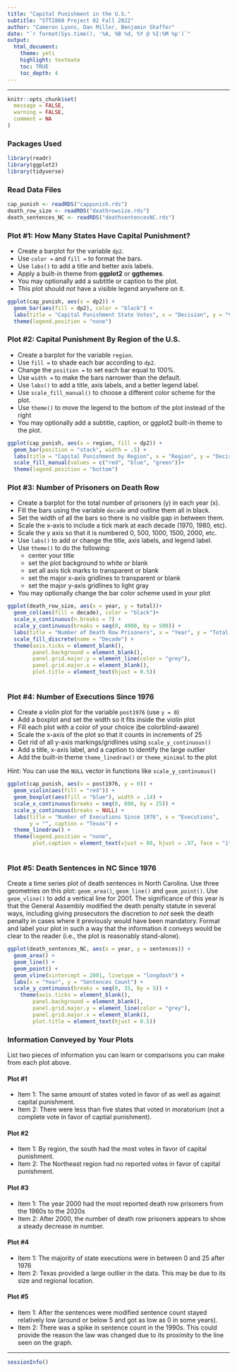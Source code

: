 ```yaml
---
title: "Capital Punishment in the U.S."
subtitle: "STT2860 Project 02 Fall 2022"
author: "Cameron Lyons, Dan Miller, Benjamin Shaffer" 
date: "`r format(Sys.time(), '%A, %B %d, %Y @ %I:%M %p')`"
output: 
  html_document: 
    theme: yeti
    highlight: textmate
    toc: TRUE
    toc_depth: 4
---
```

<hr>

```r
knitr::opts_chunk$set(
  message = FALSE,
  warning = FALSE,
  comment = NA
)
```

### Packages Used

```r
library(readr)
library(ggplot2)
library(tidyverse)
```

### Read Data Files

```r
cap_punish <- readRDS("cappunish.rds")
death_row_size <- readRDS("deathrowsize.rds")
death_sentences_NC <- readRDS("deathsentencesNC.rds")
```


### Plot #1: How Many States Have Capital Punishment? 

* Create a barplot for the variable `dp2`. 
* Use `color =` and `fill =` to format the bars.
* Use `labs()` to add a title and better axis labels.
* Apply a built-in theme from **ggplot2** or **ggthemes**.
* You may optionally add a subtitle or caption to the plot.
* This plot should *not* have a visible legend anywhere on it.

```r
ggplot(cap_punish, aes(x = dp2)) + 
  geom_bar(aes(fill = dp2), color = "black") +
  labs(title = "Capital Punishment State Votes", x = "Decision", y = "Votes") +
  theme(legend.position = "none")
```

### Plot #2: Capital Punishment By Region of the U.S.

* Create a barplot for the variable `region`. 
* Use `fill =` to shade each bar according to `dp2`.
* Change the `position =` to set each bar equal to 100%.
* Use `width =` to make the bars narrower than the default.
* Use `labs()` to add a title, axis labels, and a better legend label.
* Use `scale_fill_manual()` to choose a different color scheme for the plot. 
* Use `theme()` to move the legend to the bottom of the plot instead of the right
* You may optionally add a subtitle, caption, or ggplot2 built-in theme to the plot.

```r
ggplot(cap_punish, aes(x = region, fill = dp2)) +
  geom_bar(position = "stack", width = .5) +
  labs(title = "Capital Punishment by Region", x = "Region", y = "Decision Count") +
  scale_fill_manual(values = c("red", "blue", "green"))+
  theme(legend.position = "bottom")
```

### Plot #3: Number of Prisoners on Death Row

* Create a barplot for the total number of prisoners (y) in each year (x).
* Fill the bars using the variable `decade` and outline them all in black.
* Set the width of all the bars so there is no visible gap in between them.
* Scale the x-axis to include a tick mark at each decade (1970, 1980, etc).
* Scale the y axis so that it is numbered 0, 500, 1000, 1500, 2000, etc.
* Use `labs()` to add or change the title, axis labels, and legend label. 
* Use `theme()` to do the following:
    * center your title
    * set the plot background to white or blank
    * set all axis tick marks to transparent or blank
    * set the major x-axis gridlines to transparent or blank
    * set the major y-axis gridlines to light gray
* You may optionally change the bar color scheme used in your plot

```r
ggplot(death_row_size, aes(x = year, y = total))+
  geom_col(aes(fill = decade), color = "black")+
  scale_x_continuous(n.breaks = 7) +
  scale_y_continuous(breaks = seq(0, 4000, by = 500)) +
  labs(title = "Number of Death Row Prisoners", x = "Year", y = "Total Number Of Prisoners") +
  scale_fill_discrete(name = "Decade") +
  theme(axis.ticks = element_blank(),
        panel.background = element_blank(),
        panel.grid.major.y = element_line(color = "grey"),
        panel.grid.major.x = element_blank(),
        plot.title = element_text(hjust = 0.5))
  
```

### Plot #4: Number of Executions Since 1976

* Create a violin plot for the variable `post1976` (use `y = 0`)
* Add a boxplot and set the width so it fits inside the violin plot
* Fill each plot with a color of your choice (be colorblind-aware)
* Scale the x-axis of the plot so that it counts in increments of 25
* Get rid of all y-axis markings/gridlines using `scale_y_continuous()`
* Add a title, x-axis label, and a caption to identify the large outlier
* Add the built-in theme `theme_linedraw()` or `theme_minimal` to the plot

Hint: You can use the `NULL` vector in functions like `scale_y_continuous()`

```r
ggplot(cap_punish, aes(x = post1976, y = 0)) +
  geom_violin(aes(fill = "red")) +
  geom_boxplot(aes(fill = "blue"), width = .14) +
  scale_x_continuous(breaks = seq(0, 600, by = 25)) +
  scale_y_continuous(breaks = NULL) +
  labs(title = "Number of Executions Since 1976", x = "Executions",
       y = "", caption = "Texas") +
  theme_linedraw() +
  theme(legend.position = "none",
        plot.caption = element_text(vjust = 80, hjust = .97, face = "italic"))
    
```

### Plot #5: Death Sentences in NC Since 1976

Create a time series plot of death sentences in North Carolina. Use three geometries on this plot: `geom_area()`, `geom_line()` and `geom_point()`. Use `geom_vline()` to add a vertical line for 2001. The significance of this year is that the General Assembly modified the death penalty statute in several ways, including giving prosecutors the discretion to *not* seek the death penalty in cases where it previously would have been mandatory. Format and label your plot in such a way that the information it conveys would be clear to the reader (i.e., the plot is reasonably stand-alone).

```r
ggplot(death_sentences_NC, aes(x = year, y = sentences)) +
  geom_area() +
  geom_line() +
  geom_point() +
  geom_vline(xintercept = 2001, linetype = "longdash") +
  labs(x = "Year", y = "Sentences Count") +
  scale_y_continuous(breaks = seq(0, 35, by = 5)) +
    theme(axis.ticks = element_blank(),
        panel.background = element_blank(),
        panel.grid.major.y = element_line(color = "grey"),
        panel.grid.major.x = element_blank(),
        plot.title = element_text(hjust = 0.5))
```

### Information Conveyed by Your Plots

List two pieces of information you can learn or comparisons you can make from each plot above.

#### Plot #1

* Item 1: The same amount of states voted in favor of as well as against capital punishment.
* Item 2: There were less than five states that voted in moratorium (not a complete vote in favor of captial punishment).

#### Plot #2

* Item 1: By region, the south had the most votes in favor of capital punishment.
* Item 2: The Northeast region had no reported votes in favor of capital punishment.

#### Plot #3

* Item 1: The year 2000 had the most reported death row prisoners from the 1960s to the 2020s
* Item 2: After 2000, the number of death row prisoners appears to show a steady decrease in number. 

#### Plot #4

* Item 1: The majority of state executions were in between 0 and 25 after 1976
* Item 2: Texas provided a large outlier in the data. This may be due to its size and regional location. 

#### Plot #5

* Item 1: After the sentences were modified sentence count stayed relatively low (around or below 5 and got as low as 0 in some years).
* Item 2: There was a spike in sentence count in the 1990s. This could provide the reason the law was changed due to its proximity to the line seen on the graph.


<hr>

```r
sessionInfo()
```